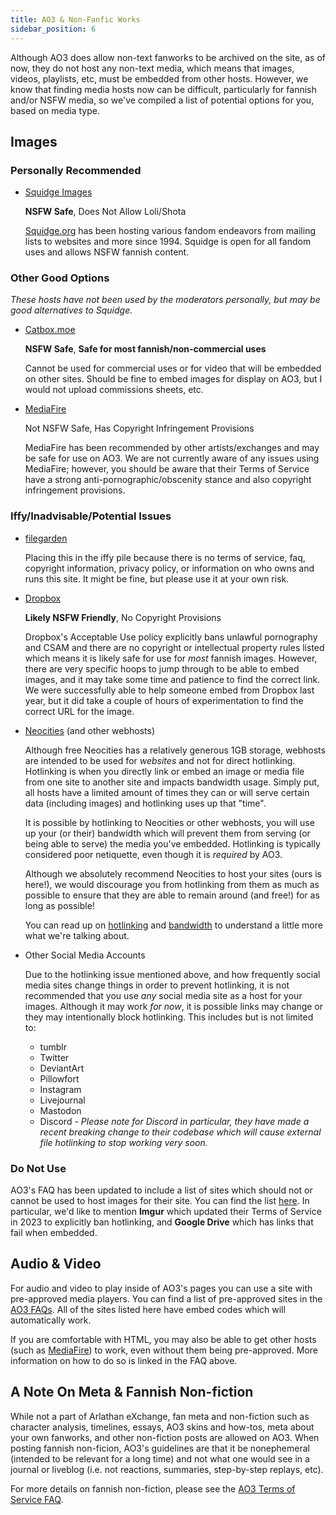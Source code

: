 ```yaml
---
title: AO3 & Non-Fanfic Works
sidebar_position: 6
---
```


Although AO3 does allow non-text fanworks to be archived on the site, as of now,
they do not host any non-text media, which means that images, videos, playlists,
etc, must be embedded from other hosts. However, we know that finding media
hosts now can be difficult, particularly for fannish and/or NSFW media, so we've
compiled a list of potential options for you, based on media type.

## Images

### Personally Recommended

- [Squidge Images](https://images.squidge.org/)

  **NSFW Safe**, Does Not Allow Loli/Shota

  [Squidge.org](https://squidge.org/) has been hosting various fandom endeavors
  from mailing lists to websites and more since 1994. Squidge is open for all
  fandom uses and allows NSFW fannish content.

### Other Good Options

_These hosts have not been used by the moderators personally, but may be good
alternatives to Squidge._

- [Catbox.moe](https://catbox.moe)

  **NSFW Safe**, **Safe for most fannish/non-commercial uses**

  Cannot be used for commercial uses or for video that will be embedded on other
  sites. Should be fine to embed images for display on AO3, but I would not
  upload commissions sheets, etc.

- [MediaFire](https://www.mediafire.com/)

  Not NSFW Safe, Has Copyright Infringement Provisions

  MediaFire has been recommended by other artists/exchanges and may be safe for
  use on AO3. We are not currently aware of any issues using MediaFire; however,
  you should be aware that their Terms of Service have a strong
  anti-pornographic/obscenity stance and also copyright infringement provisions.

### Iffy/Inadvisable/Potential Issues

- [filegarden](https://filegarden.com/)

  Placing this in the iffy pile because there is no terms of service, faq,
  copyright information, privacy policy, or information on who owns and runs
  this site. It might be fine, but please use it at your own risk.

- [Dropbox](https://dropbox.com)

  **Likely NSFW Friendly**, No Copyright Provisions

  Dropbox's Acceptable Use policy explicitly bans unlawful pornography and CSAM
  and there are no copyright or intellectual property rules listed which means
  it is likely safe for use for _most_ fannish images. However, there are very
  specific hoops to jump through to be able to embed images, and it may take
  some time and patience to find the correct link. We were successfully able to
  help someone embed from Dropbox last year, but it did take a couple of hours
  of experimentation to find the correct URL for the image.

- [Neocities](https://neocities.org) (and other webhosts)

  Although free Neocities has a relatively generous 1GB storage, webhosts are
  intended to be used for _websites_ and not for direct hotlinking. Hotlinking
  is when you directly link or embed an image or media file from one site to
  another site and impacts bandwidth usage. Simply put, all hosts have a limited
  amount of times they can or will serve certain data (including images) and
  hotlinking uses up that "time".

  It is possible by hotlinking to Neocities or other webhosts, you will use up
  your (or their) bandwidth which will prevent them from serving (or being able
  to serve) the media you've embedded. Hotlinking is typically considered poor
  netiquette, even though it is _required_ by AO3.

  Although we absolutely recommend Neocities to host your sites (ours is here!),
  we would discourage you from hotlinking from them as much as possible to
  ensure that they are able to remain around (and free!) for as long as
  possible!

  You can read up on
  [hotlinking](https://webmasters.stackexchange.com/questions/25315/hotlinking-what-is-it-and-why-shouldnt-people-do-it)
  and [bandwidth](https://www.lifewire.com/what-is-bandwidth-2625809) to
  understand a little more what we're talking about.

- Other Social Media Accounts

  Due to the hotlinking issue mentioned above, and how frequently social media
  sites change things in order to prevent hotlinking, it is not recommended that
  you use _any_ social media site as a host for your images. Although it may
  work _for now_, it is possible links may change or they may intentionally
  block hotlinking. This includes but is not limited to:

  - tumblr
  - Twitter
  - DeviantArt
  - Pillowfort
  - Instagram
  - Livejournal
  - Mastodon
  - Discord - _Please note for Discord in particular, they have made a recent
    breaking change to their codebase which will cause external file hotlinking
    to stop working very soon._

### Do Not Use

AO3's FAQ has been updated to include a list of sites which should not or cannot
be used to host images for their site. You can find the list
[here](https://archiveofourown.org/faq/posting-and-editing?language_id=en#embedimage).
In particular, we'd like to mention **Imgur** which updated their Terms of
Service in 2023 to explicitly ban hotlinking, and **Google Drive** which has
links that fail when embedded.

## Audio & Video

For audio and video to play inside of AO3's pages you can use a site with
pre-approved media players. You can find a list of pre-approved sites in the
[AO3 FAQs](https://archiveofourown.org/faq/posting-and-editing?language_id=en#hostsites).
All of the sites listed here have embed codes which will automatically work.

If you are comfortable with HTML, you may also be able to get other hosts (such
as [MediaFire](https://mediafire.com)) to work, even without them being
pre-approved. More information on how to do so is linked in the FAQ above.

## A Note On Meta & Fannish Non-fiction

While not a part of Arlathan eXchange, fan meta and non-fiction such as
character analysis, timelines, essays, AO3 skins and how-tos, meta about your
own fanworks, and other non-fiction posts are allowed on AO3. When posting
fannish non-ficion, AO3's guidelines are that it be nonephemeral (intended to be
relevant for a long time) and not what one would see in a journal or liveblog
(i.e. not reactions, summaries, step-by-step replays, etc).

For more details on fannish non-fiction, please see the
[AO3 Terms of Service FAQ](https://archiveofourown.org/tos_faq#nonfiction).
